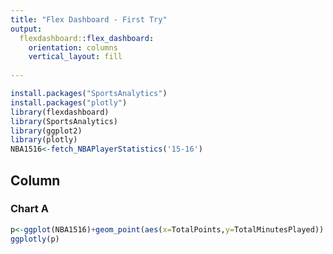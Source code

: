 ```yaml
---
title: "Flex Dashboard - First Try"
output: 
  flexdashboard::flex_dashboard:
    orientation: columns
    vertical_layout: fill
    
---
```


```r
install.packages("SportsAnalytics")
install.packages("plotly")
library(flexdashboard)
library(SportsAnalytics) 
library(ggplot2)
library(plotly)
NBA1516<-fetch_NBAPlayerStatistics('15-16')
```

Column
-----------------------------------------------------------------------

### Chart A

```r
p<-ggplot(NBA1516)+geom_point(aes(x=TotalPoints,y=TotalMinutesPlayed))
ggplotly(p)
```

